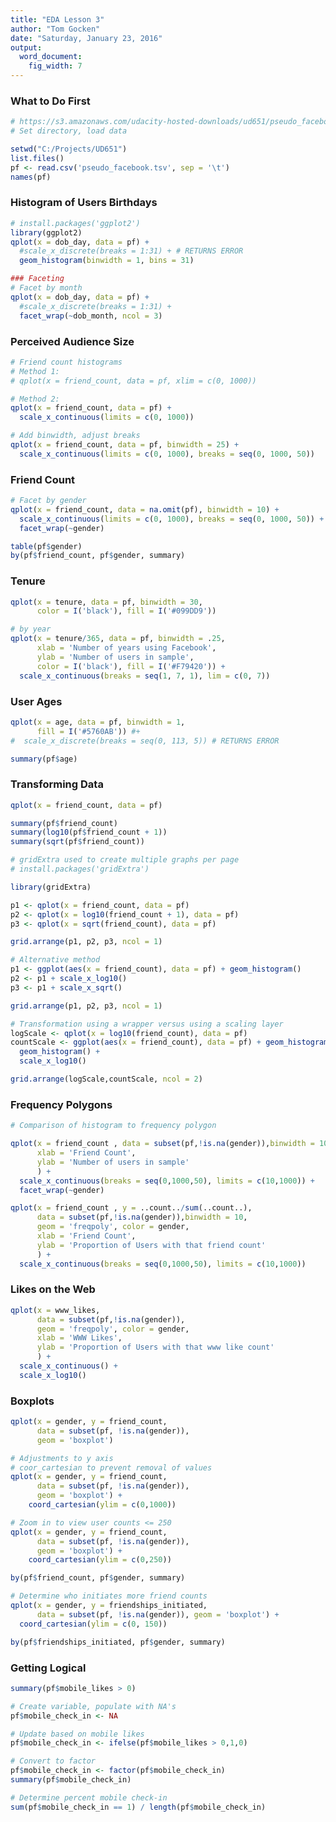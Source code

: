 ```yaml
---
title: "EDA Lesson 3"
author: "Tom Gocken"
date: "Saturday, January 23, 2016"
output:
  word_document:
    fig_width: 7
---
```


### What to Do First
```r
# https://s3.amazonaws.com/udacity-hosted-downloads/ud651/pseudo_facebook.tsv
# Set directory, load data

setwd("C:/Projects/UD651")
list.files()
pf <- read.csv('pseudo_facebook.tsv', sep = '\t')
names(pf)

```
### Histogram of Users Birthdays
```r
# install.packages('ggplot2')
library(ggplot2)
qplot(x = dob_day, data = pf) +
  #scale_x_discrete(breaks = 1:31) + # RETURNS ERROR
  geom_histogram(binwidth = 1, bins = 31)

### Faceting
# Facet by month
qplot(x = dob_day, data = pf) +
  #scale_x_discrete(breaks = 1:31) +
  facet_wrap(~dob_month, ncol = 3)
```

### Perceived Audience Size
```r
# Friend count histograms
# Method 1:
# qplot(x = friend_count, data = pf, xlim = c(0, 1000))

# Method 2:
qplot(x = friend_count, data = pf) +
  scale_x_continuous(limits = c(0, 1000))

# Add binwidth, adjust breaks
qplot(x = friend_count, data = pf, binwidth = 25) +
  scale_x_continuous(limits = c(0, 1000), breaks = seq(0, 1000, 50))
```

### Friend Count
```r
# Facet by gender
qplot(x = friend_count, data = na.omit(pf), binwidth = 10) +
  scale_x_continuous(limits = c(0, 1000), breaks = seq(0, 1000, 50)) +
  facet_wrap(~gender)

table(pf$gender)
by(pf$friend_count, pf$gender, summary)

```
### Tenure
```r
qplot(x = tenure, data = pf, binwidth = 30,
      color = I('black'), fill = I('#099DD9'))

# by year
qplot(x = tenure/365, data = pf, binwidth = .25,
      xlab = 'Number of years using Facebook',
      ylab = 'Number of users in sample',
      color = I('black'), fill = I('#F79420')) +
  scale_x_continuous(breaks = seq(1, 7, 1), lim = c(0, 7))

```

### User Ages
```r
qplot(x = age, data = pf, binwidth = 1,
      fill = I('#5760AB')) #+
#  scale_x_discrete(breaks = seq(0, 113, 5)) # RETURNS ERROR

summary(pf$age)
```

### Transforming Data
```r
qplot(x = friend_count, data = pf)

summary(pf$friend_count)
summary(log10(pf$friend_count + 1))
summary(sqrt(pf$friend_count))

# gridExtra used to create multiple graphs per page
# install.packages('gridExtra')

library(gridExtra)

p1 <- qplot(x = friend_count, data = pf)
p2 <- qplot(x = log10(friend_count + 1), data = pf)
p3 <- qplot(x = sqrt(friend_count), data = pf)

grid.arrange(p1, p2, p3, ncol = 1)

# Alternative method
p1 <- ggplot(aes(x = friend_count), data = pf) + geom_histogram()
p2 <- p1 + scale_x_log10()
p3 <- p1 + scale_x_sqrt()

grid.arrange(p1, p2, p3, ncol = 1)

# Transformation using a wrapper versus using a scaling layer
logScale <- qplot(x = log10(friend_count), data = pf)
countScale <- ggplot(aes(x = friend_count), data = pf) + geom_histogram() +
  geom_histogram() +
  scale_x_log10()

grid.arrange(logScale,countScale, ncol = 2)
```

### Frequency Polygons
```r
# Comparison of histogram to frequency polygon

qplot(x = friend_count , data = subset(pf,!is.na(gender)),binwidth = 10,
      xlab = 'Friend Count',
      ylab = 'Number of users in sample'
      ) +
  scale_x_continuous(breaks = seq(0,1000,50), limits = c(10,1000)) +
  facet_wrap(~gender)

qplot(x = friend_count , y = ..count../sum(..count..),
      data = subset(pf,!is.na(gender)),binwidth = 10,
      geom = 'freqpoly', color = gender,
      xlab = 'Friend Count',
      ylab = 'Proportion of Users with that friend count'
      ) +
  scale_x_continuous(breaks = seq(0,1000,50), limits = c(10,1000)) 

```

### Likes on the Web
```r
qplot(x = www_likes,
      data = subset(pf,!is.na(gender)),
      geom = 'freqpoly', color = gender,
      xlab = 'WWW Likes',
      ylab = 'Proportion of Users with that www like count'
      ) +
  scale_x_continuous() +
  scale_x_log10()
```

### Boxplots
```r
qplot(x = gender, y = friend_count, 
      data = subset(pf, !is.na(gender)), 
      geom = 'boxplot')

# Adjustments to y axis
# coor_cartesian to prevent removal of values
qplot(x = gender, y = friend_count, 
      data = subset(pf, !is.na(gender)), 
      geom = 'boxplot') +
    coord_cartesian(ylim = c(0,1000))

# Zoom in to view user counts <= 250
qplot(x = gender, y = friend_count, 
      data = subset(pf, !is.na(gender)), 
      geom = 'boxplot') +
    coord_cartesian(ylim = c(0,250))

by(pf$friend_count, pf$gender, summary)

# Determine who initiates more friend counts
qplot(x = gender, y = friendships_initiated,
      data = subset(pf, !is.na(gender)), geom = 'boxplot') +
  coord_cartesian(ylim = c(0, 150))

by(pf$friendships_initiated, pf$gender, summary)

```

### Getting Logical
```r
summary(pf$mobile_likes > 0)

# Create variable, populate with NA's
pf$mobile_check_in <- NA

# Update based on mobile likes
pf$mobile_check_in <- ifelse(pf$mobile_likes > 0,1,0)

# Convert to factor
pf$mobile_check_in <- factor(pf$mobile_check_in)
summary(pf$mobile_check_in)

# Determine percent mobile check-in
sum(pf$mobile_check_in == 1) / length(pf$mobile_check_in)
```
